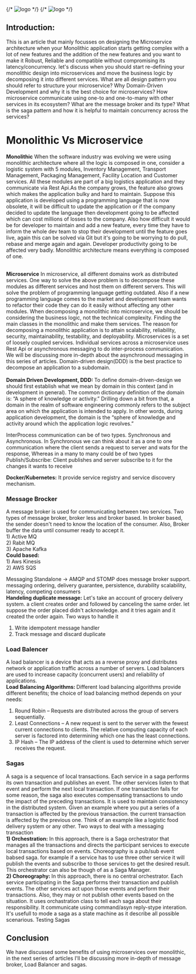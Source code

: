 
<div className={styles["Welcome"]}>
  {/* <img src={naviLogo} className={styles["logo-navi"]} alt="logo" /> */}
  {/* <img src={reactLogo} className={styles["logo-react"]} alt="logo" /> */}
</div>


## Introduction: 
<div className={styles["justifyContent"]}>
This is an article that mainly focusses on designing the Microservice architecture when your 
Monolithic application starts getting complex with a lot of new features and the addition of 
the new features and you want to make it Robust, Reliable and compatible without compromising 
its latency/concurrency. let's discuss when you should start re-defining your monolithic design 
into microservices and move the business logic by decomposing it into different services. 
What are all design pattern you should refer to structure your microservice? 
Why Domain-Driven Development and why it is the best choice for microservices? 
How microservice communicate using one-to and one-to-many with other services in its ecosystem? 
What are the message broker and its type? What is the saga pattern and how it is helpful 
to maintain concurrency across the services?
</div>

# Monolithic Vs Microservice 
<div className={styles["justifyContent"]}>
<b>Monolithic</b> When the software industry was evolving we were using monolithic architecture where all the logic is 
composed in one, consider a logistic system with 5 modules, Inventory Management, Transport Management, Packaging 
Management, Facility Location and Customer services. All these modules are part of a big logistics application and 
they communicate via Rest Api.As the company grows, the feature also grows which makes the application bulky and hard to
maintain. Suppose this application is developed using a programming language that is now obsolete, it will be difficult to 
update the application or if the company decided to update the language then development going to be affected which can cost
millions of losses to the company. Also how difficult it would be for developer to maintain and add a new feature, every time
they have to inform the whole dev  team to stop their development until the feature goes live, again this can be solved via 
Git but it's going to be worrying to do pull, rebase and merge again and again. Developer productivity going to be affected 
very badly. Monolithic architecture means everything is composed of one.

<br/>
<br/>

<b>Microservice</b>  In microservice, all different domains work as distributed services. One way to solve the above problem 
is to decompose these modules as different services and host them on different servers. This will solve the problem of 
programming language getting outdated. Also if a new programming language comes to the market and development team wants 
to refactor their code they can do it easily without affecting any other modules. When decomposing a monolithic into microservice, 
we should be considering the business logic, not the technical complexity. Finding the main classes in the monolithic and make 
them services. The reason for decomposing a monolithic application is to attain scalability, reliability, security, 
maintainability, testability, and deployability. Microservices is a set of loosely coupled services. Individual services 
across a microservice uses Rest Api or asynchronous messaging to do inter-process communication. We will be discussing 
more in-depth about the asynchronoud messaging in this series of articles. Domain-driven design(DDD) is the best practice 
to decompose an application to a subdomain. 
<br/>
<br/>
<b> Domain Driven Development, DDD: </b>To define domain-driven-design we should first establish what we mean by domain in 
this context (and in development in general). The common dictionary definition of the domain is: “A sphere of knowledge or 
activity.” Drilling down a bit from that, a domain in the realm of software engineering commonly refers to the subject 
area on which the application is intended to apply. In other words, during application development, the domain is the
“sphere of knowledge and activity around which the application logic revolves.”


InterProcess communication can be of two types. Synchronous and Asynchronous. In Synchronous we can think about it as a one 
to one communication where the client sends a request to server and wats for the response, Whereas in a many to many could 
be of two types Publish/Subscribe: Client publishes and server subscribe to it for the changes it wants to receive
</div>
<p className={styles["justifyContent"]}>
<b>Docker/Kubernetes:</b> It provide service registry and service discovery mechanism. 
</p>

### Message Brocker
<div className={styles["justifyContent"]}>
A message broker is used for communicating between two services. Two types of message broker, broker less and broker based.
In broker based, the sender doesn't need to know the location of the consumer. Also, Broker buffer the data until consumer 
ready to accept it.<br/>
1) Active MQ <br/>
2) Rabit MQ <br/>
3) Apache Kafka <br/>
<b>Could based:<br/></b>
1) Aws Kinesis<br/>
2) AWS SQS

Messaging Standalone -> AMQP and STOMP does message broker support. messaging ordering, delivery guarantee, persistence, 
durability scalability, latency, competing consumers<br/>
<b>Handeling duplicate message:</b> 
Let's take an account of grocery delivery system. a client creates order and followed by canceling the same order. 
let suppose the order placed didn't acknowledge. and it tries again and it created the order again. 
Two ways to handle it<br/>
1) Write idempotent message handler<br/>
2) Track message and discard duplicate
</div>

### Load Balencer
<div className={styles["justifyContent"]}>
A load balancer is a device that acts as a reverse proxy and distributes network or application traffic across a 
number of servers. Load balancers are used to increase capacity (concurrent users) and reliability of applications.
<br/>
<b>Load Balancing Algorithms: </b>
Different load balancing algorithms provide different benefits; the choice of load balancing method depends on your needs: <br/>

1) Round Robin – Requests are distributed across the group of servers sequentially.<br/>
2) Least Connections – A new request is sent to the server with the fewest current connections to clients. 
The relative computing capacity of each server is factored into determining which one has the least connections.<br/>
3) IP Hash – The IP address of the client is used to determine which server receives the request.
</div>

### Sagas
<div className={styles["justifyContent"]}>
A saga is a sequence of local transactions. Each service in a saga performs its own transaction and publishes an event. 
The other services listen to that event and perform the next local transaction. If one transaction fails for some reason, 
the saga also executes compensating transactions to undo the impact of the preceding transactions.
It is used to maintain consistency in the distributed system. Given an example where you put a series of
a transaction is affected by the previous transaction. the current transaction is affected by the previous one. 
Think of an example like a logistic food delivery system or any other. Two ways to deal with a messaging transaction <br/>
<b>1) Orchestration:</b> In this approach, there is a Saga orchestrator that manages all the transactions and directs the 
participant services to execute local transactions based on events. Choreography is a pub/sub event babsed saga. for example if 
a service has to use three other service it will publish the events
and subscribe to those services to get the desired result.
This orchestrator can also be though of as a Saga Manager. <br/>
<b>2) Choreography: </b>In this approach, there is no central orchestrator. Each service participating in the Saga performs 
their transaction and publish events. The other services 
act upon those events and perform their transactions. Also, they may or not publish other events based on the situation. 
It uses orchastration class to tell each saga about their responsibility.
It communicate using command/asyn reply-stype interation. 
It's usefull to mode a saga as a state machine as it describe all possible scenarious. Testing Sagas



</div>

## Conclusion
We have discussed some benefits of using microservices over monolithic, in the next series of articles 
I'll be discussing more in-depth of message broker, Load Balancer and sagas. 


<!-- 
<div>

### Reference
1. Microservices Patterns by Chris Richardson
 Aggregate: Take an example of an logistic company, which consist of fleet system, facility system, delivery system. Fist mile,
 mid mile and last mile. All these are noun.
 Patter aggregation: Organise a domain model as a collection of Aggregates, each of which is a group of objects that can be treated
 as a unit. 

 </div> -->